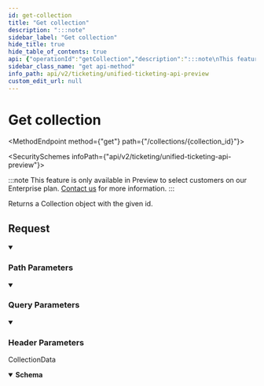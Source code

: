 ```yaml
---
id: get-collection
title: "Get collection"
description: ":::note"
sidebar_label: "Get collection"
hide_title: true
hide_table_of_contents: true
api: {"operationId":"getCollection","description":":::note\nThis feature is only available in Preview to select customers on our Enterprise plan. [Contact us](mailto:team@supaglue.com) for more information.\n:::\n\nReturns a Collection object with the given id.\n","tags":["Collections"],"security":[{"x-api-key":[]}],"parameters":[{"name":"include_raw_data","in":"query","schema":{"type":"boolean","example":true},"description":"Whether to include raw data fetched from the 3rd party provider."},{"name":"x-customer-id","in":"header","schema":{"type":"string","example":"my-customer-1"},"description":"The customer ID that uniquely identifies the customer in your application","required":true},{"name":"x-provider-name","in":"header","schema":{"type":"string","example":"salesforce"},"description":"The provider name","required":true},{"name":"collection_id","in":"path","required":true,"schema":{"type":"string","example":"0258cbc6-6020-430a-848e-aafacbadf4ae"}}],"responses":{"200":{"description":"CollectionData","content":{"application/json":{"schema":{"type":"object","properties":{"name":{"type":"string","nullable":true,"example":"Q1 Platform"},"description":{"type":"string","nullable":true,"example":"For tracking all tasks related to Platform for Q1"},"collection_type":{"type":"string","nullable":true,"example":"LIST"},"parent_collection":{"type":"string","nullable":true,"example":"681b0fd7-40e6-4b91-8e23-2814872090be"},"access_level":{"type":"string","nullable":true,"example":"PUBLIC"}},"required":["name"],"title":"collection"}}}}},"method":"get","path":"/collections/{collection_id}","servers":[{"url":"https://api.supaglue.io/ticketing/v2","description":"Supaglue API"}],"securitySchemes":{"x-api-key":{"type":"apiKey","name":"x-api-key","in":"header","description":"API key to allow developers to access the API"}},"info":{"version":"0.16.3","title":"Unified Ticketing API (Preview)","contact":{"name":"Supaglue","email":"docs@supaglue.com","url":"https://supaglue.com"},"description":":::note\nThis feature is only available in Preview to select customers on our Enterprise plan. [Contact us](mailto:team@supaglue.com) for more information.\n:::\n#### Introduction\n\nWelcome to the Unified API (Ticketing) documentation. You can use this API to write to third-party providers.\n\n[View common schema for Ticketing](https://docs.supaglue.com/platform/common-schemas/ticketing)\n\n[![Run in Postman](https://run.pstmn.io/button.svg)](https://www.postman.com/supaglue/workspace/supaglue-public/overview)\n\n#### Base API URL\n```\nhttps://api.supaglue.io/ticketing/v2\n```\n"},"postman":{"name":"Get collection","description":{"content":":::note\nThis feature is only available in Preview to select customers on our Enterprise plan. [Contact us](mailto:team@supaglue.com) for more information.\n:::\n\nReturns a Collection object with the given id.\n","type":"text/plain"},"url":{"path":["collections",":collection_id"],"host":["{{baseUrl}}"],"query":[{"disabled":false,"description":{"content":"Whether to include raw data fetched from the 3rd party provider.","type":"text/plain"},"key":"include_raw_data","value":""}],"variable":[{"disabled":false,"description":{"content":"(Required) ","type":"text/plain"},"type":"any","value":"","key":"collection_id"}]},"header":[{"disabled":false,"description":{"content":"(Required) The customer ID that uniquely identifies the customer in your application","type":"text/plain"},"key":"x-customer-id","value":""},{"disabled":false,"description":{"content":"(Required) The provider name","type":"text/plain"},"key":"x-provider-name","value":""},{"key":"Accept","value":"application/json"}],"method":"GET","auth":{"type":"apikey","apikey":[{"type":"any","value":"x-api-key","key":"key"},{"type":"any","value":"<API Key>","key":"value"},{"type":"any","value":"header","key":"in"}]}}}
sidebar_class_name: "get api-method"
info_path: api/v2/ticketing/unified-ticketing-api-preview
custom_edit_url: null
---
```



<h1 className={"openapi__heading"}>Get collection</h1>

<MethodEndpoint method={"get"} path={"/collections/{collection_id}"}></MethodEndpoint>

<SecuritySchemes infoPath={"api/v2/ticketing/unified-ticketing-api-preview"}></SecuritySchemes>



:::note
This feature is only available in Preview to select customers on our Enterprise plan. [Contact us](mailto:team@supaglue.com) for more information.
:::

Returns a Collection object with the given id.


## Request

<details style={{"marginBottom":"1rem"}} className={"openapi-markdown__details"} data-collapsed={false} open={true}><summary style={{}}><h3 className={"openapi-markdown__details-summary-header-params"}>Path Parameters</h3></summary><div><ul><ParamsItem className={"paramsItem"} param={{"name":"collection_id","in":"path","required":true,"schema":{"type":"string","example":"0258cbc6-6020-430a-848e-aafacbadf4ae"}}}></ParamsItem></ul></div></details><details style={{"marginBottom":"1rem"}} className={"openapi-markdown__details"} data-collapsed={false} open={true}><summary style={{}}><h3 className={"openapi-markdown__details-summary-header-params"}>Query Parameters</h3></summary><div><ul><ParamsItem className={"paramsItem"} param={{"name":"include_raw_data","in":"query","schema":{"type":"boolean","example":true},"description":"Whether to include raw data fetched from the 3rd party provider."}}></ParamsItem></ul></div></details><details style={{"marginBottom":"1rem"}} className={"openapi-markdown__details"} data-collapsed={false} open={true}><summary style={{}}><h3 className={"openapi-markdown__details-summary-header-params"}>Header Parameters</h3></summary><div><ul><ParamsItem className={"paramsItem"} param={{"name":"x-customer-id","in":"header","schema":{"type":"string","example":"my-customer-1"},"description":"The customer ID that uniquely identifies the customer in your application","required":true}}></ParamsItem><ParamsItem className={"paramsItem"} param={{"name":"x-provider-name","in":"header","schema":{"type":"string","example":"salesforce"},"description":"The provider name","required":true}}></ParamsItem></ul></div></details><div><div><ApiTabs><TabItem label={"200"} value={"200"}><div>

CollectionData

</div><div><MimeTabs className={"openapi-tabs__mime"} schemaType={"response"}><TabItem label={"application/json"} value={"application/json"}><SchemaTabs className={"openapi-tabs__schema"}><TabItem label={"Schema"} value={"Schema"}><details style={{}} className={"openapi-markdown__details response"} data-collapsed={false} open={true}><summary style={{}} className={"openapi-markdown__details-summary-response"}><strong>Schema</strong></summary><div style={{"textAlign":"left","marginLeft":"1rem"}}></div><ul style={{"marginLeft":"1rem"}}><SchemaItem collapsible={false} name={"name"} required={true} schemaName={"string"} qualifierMessage={undefined} schema={{"type":"string","nullable":true,"example":"Q1 Platform"}}></SchemaItem><SchemaItem collapsible={false} name={"description"} required={false} schemaName={"string"} qualifierMessage={undefined} schema={{"type":"string","nullable":true,"example":"For tracking all tasks related to Platform for Q1"}}></SchemaItem><SchemaItem collapsible={false} name={"collection_type"} required={false} schemaName={"string"} qualifierMessage={undefined} schema={{"type":"string","nullable":true,"example":"LIST"}}></SchemaItem><SchemaItem collapsible={false} name={"parent_collection"} required={false} schemaName={"string"} qualifierMessage={undefined} schema={{"type":"string","nullable":true,"example":"681b0fd7-40e6-4b91-8e23-2814872090be"}}></SchemaItem><SchemaItem collapsible={false} name={"access_level"} required={false} schemaName={"string"} qualifierMessage={undefined} schema={{"type":"string","nullable":true,"example":"PUBLIC"}}></SchemaItem></ul></details></TabItem><TabItem label={"Example (from schema)"} value={"Example (from schema)"}><ResponseSamples responseExample={"{\n  \"name\": \"Q1 Platform\",\n  \"description\": \"For tracking all tasks related to Platform for Q1\",\n  \"collection_type\": \"LIST\",\n  \"parent_collection\": \"681b0fd7-40e6-4b91-8e23-2814872090be\",\n  \"access_level\": \"PUBLIC\"\n}"} language={"json"}></ResponseSamples></TabItem></SchemaTabs></TabItem></MimeTabs></div></TabItem></ApiTabs></div></div>
      
